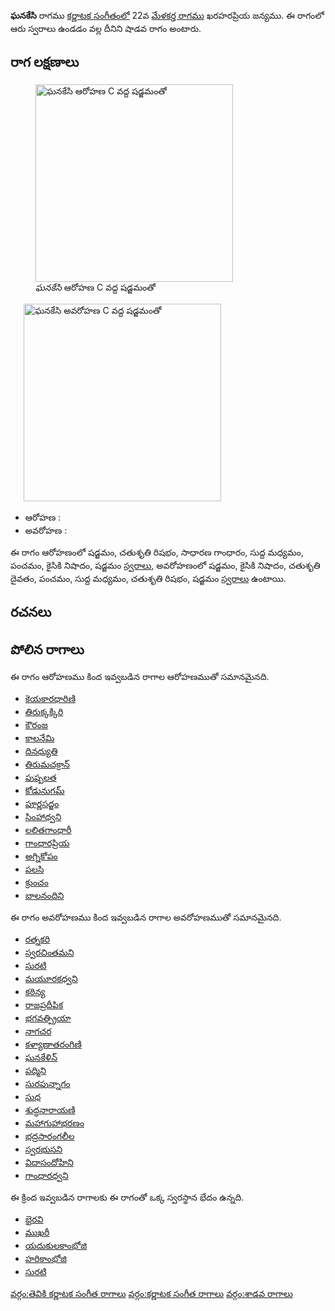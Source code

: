 {{Infobox ragam
	| name          	= ఘనకేసి
	| synonym	    	= 
	| mela          	= 
	| chakra        	= 
	| janaka        	= 
	| type          	= శాడవ
	| arohanam      	= {{svaraC|S|R2|G2|M1|P|N2|S'}} 
	| avarohanam    	= {{svaraC|S'|N2|D2|P|M1|R2|S}}
	| jeeva         	=
	| chhaya        	=
	| nyasa         	=
	| vishesha      	= 
	| equivalent  		= 
}}
{{కర్ణాటక సంగీత రాగాలు}}
'''ఘనకేసి''' రాగము [[కర్ణాటక సంగీతం]]లో 22వ [[మేళకర్త రాగము]] ఖరహరప్రియ జన్యము.  ఈ రాగంలో ఆరు స్వరాలు ఉండడం వల్ల దీనిని షాడవ రాగం అంటారు.


==రాగ లక్షణాలు==
[[Image:ghanakesi_ar_kb2wiki.png|thumb|right|316px|''ఘనకేసి'' ఆరోహణ C వద్ద షడ్జమంతో]]
	[[Image:ghanakesi_av_kb2wiki.png|thumb|right|316px|''ఘనకేసి'' అవరోహణ C వద్ద షడ్జమంతో]]

* ఆరోహణ : {{svaraC|S|R2|G2|M1|P|N2|S'}} 
* అవరోహణ : {{svaraC|S'|N2|D2|P|M1|R2|S}}

ఈ రాగం ఆరోహణంలో షడ్జమం, చతుశృతి రిషభం, సాధారణ  గాంధారం, సుద్ద మధ్యమం, పంచమం, కైసికి నిషాదం, షడ్జమం [[స్వరాలు]], అవరోహణంలో షడ్జమం, కైసికి నిషాదం, చతుశృతి దైవతం, పంచమం, సుద్ద మధ్యమం, చతుశృతి రిషభం, షడ్జమం [[స్వరాలు]] ఉంటాయి.

==రచనలు==



==పోలిన రాగాలు==
ఈ రాగం ఆరోహణము కింద ఇవ్వబడిన రాగాల ఆరోహణముతో సమానమైనది.
* [[కెయకారధారిణి]]
* [[తిరుక్కక్కిరి]]
* [[కౌరంజ]]
* [[కాలనేమి]]
* [[దినధ్యుతి]]
* [[తిరుమచక్రాన్]]
* [[పుష్పలత]]
* [[ కోడునుగమ్]]
* [[పూర్ణసద్జం]]
* [[సింహాధ్వని]]
* [[లలితగాంధారీ]]
* [[గాంధారప్రియ]]
* [[అగ్నికోపం]]
* [[పలసి]]
* [[క్రుంచం]]
* [[బాలనందిని]]

ఈ రాగం అవరోహణము కింద ఇవ్వబడిన రాగాల అవరోహణముతో సమానమైనది.
* [[రత్నకరి]]
* [[స్వరచింతమని]]
* [[సురటి]]
* [[మయూరకధ్వని]]
* [[కఠిన్య]]
* [[రాజప్రదీపిక]]
* [[భగవత్ప్రియా]]
* [[నాగచర]]
* [[కళ్యాణాతరంగిణి]]
* [[ఘనకేళిన్]]
* [[పద్మిని]]
* [[సురపున్నాగం]]
* [[సుధ]]
* [[శుద్ధనారాయణి]]
* [[మహాగుహాభరణం]]
* [[భద్రసారంగలీల]]
* [[ స్వరభుసని]]
* [[విదాసందోహిని]]
* [[గాంధారధ్వని]]

ఈ క్రింద ఇవ్వబడిన రాగాలకు ఈ రాగంతో ఒక్క స్వరస్థాన భేదం ఉన్నది.
* [[భైరవి]]
* [[ముఖరీ]]
* [[యదుకులకాంభోజి]]
* [[హరికాంభోజి]]
* [[సురటి]]



[[వర్గం:తెవికి కర్ణాటక సంగీత రాగాలు]]
[[వర్గం:కర్ణాటక సంగీత రాగాలు]]
[[వర్గం:శాడవ రాగాలు]]